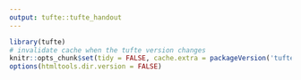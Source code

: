 ```yaml
---
output: tufte::tufte_handout
---
```


```r
library(tufte)
# invalidate cache when the tufte version changes
knitr::opts_chunk$set(tidy = FALSE, cache.extra = packageVersion('tufte'))
options(htmltools.dir.version = FALSE)
```

\thispagestyle{empty}
\vspace*{-4\baselineskip}
\section{Mystery Question 1}

\vspace{5in}


\section{Mystery Question 1}




\clearpage
\thispagestyle{empty}
\vspace*{-4\baselineskip}
\section{Mystery Question 2}

\vspace{5in}


\section{Mystery Question 2}





\clearpage
\thispagestyle{empty}
\vspace*{-4\baselineskip}
\section{Mystery Question 3}

\vspace{5in}


\section{Mystery Question 3}





\clearpage
\thispagestyle{empty}
\vspace*{-4\baselineskip}
\section{Mystery Question 4}

\vspace{5in}


\section{Mystery Question 4}
